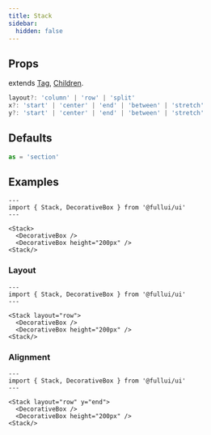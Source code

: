 ```yaml
---
title: Stack
sidebar: 
  hidden: false
---
```


## Props
extends [Tag](/foundation/tag), [Children](/foundation/children).

```ts
layout?: 'column' | 'row' | 'split'
x?: 'start' | 'center' | 'end' | 'between' | 'stretch'
y?: 'start' | 'center' | 'end' | 'between' | 'stretch'
```

## Defaults
```ts
as = 'section'
```

## Examples

```astro live
---
import { Stack, DecorativeBox } from '@fullui/ui'
---

<Stack>
  <DecorativeBox />
  <DecorativeBox height="200px" />
<Stack/>
```

### Layout
```astro live
---
import { Stack, DecorativeBox } from '@fullui/ui'
---

<Stack layout="row">
  <DecorativeBox />
  <DecorativeBox height="200px" />
<Stack/>
```

### Alignment
```astro live
---
import { Stack, DecorativeBox } from '@fullui/ui'
---

<Stack layout="row" y="end">
  <DecorativeBox />
  <DecorativeBox height="200px" />
<Stack/>
```


<Tag />
<Children />